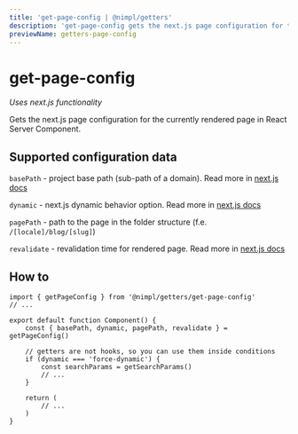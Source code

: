 ```yaml
---
title: 'get-page-config | @nimpl/getters'
description: 'get-page-config gets the next.js page configuration for the currently rendered page in React Server Component'
previewName: getters-page-config
---
```


# get-page-config

*Uses next.js functionality*

Gets the next.js page configuration for the currently rendered page in React Server Component.

## Supported configuration data

`basePath` - project base path (sub-path of a domain). Read more in [next.js docs](https://nextjs.org/docs/app/api-reference/next-config-js/basePath)

`dynamic` - next.js dynamic behavior option. Read more in [next.js docs](https://nextjs.org/docs/app/api-reference/file-conventions/route-segment-config#dynamic)

`pagePath` - path to the page in the folder structure (f.e. `/[locale]/blog/[slug]`)

`revalidate` - revalidation time for rendered page. Read more in [next.js docs](https://nextjs.org/docs/app/api-reference/file-conventions/route-segment-config#revalidate)

## How to

```tsx
import { getPageConfig } from '@nimpl/getters/get-page-config'
// ...

export default function Component() {
    const { basePath, dynamic, pagePath, revalidate } = getPageConfig()

    // getters are not hooks, so you can use them inside conditions
    if (dynamic === 'force-dynamic') {
        const searchParams = getSearchParams()
        // ...
    }

    return (
        // ...
    )
}
```
